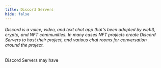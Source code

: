 ```yaml
---
title: Discord Servers
hide: false
---
```


###### Discord is a voice, video, and text chat app that's been adopted by web3, crypto, and NFT communities. In many cases NFT projects create Discord Servers to host their project, and various chat rooms for conversation around the project.&#x20;

Discord Servers may have <Nutshell children="token gated" glossaryEntry="content/glossary/token_gated.mdx" />&#x20;

